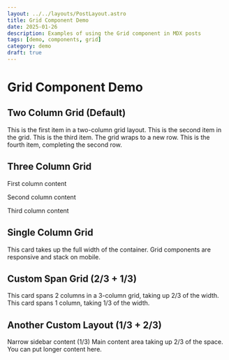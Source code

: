 ```yaml
---
layout: ../../layouts/PostLayout.astro
title: Grid Component Demo
date: 2025-01-26
description: Examples of using the Grid component in MDX posts
tags: [demo, components, grid]
category: demo
draft: true
---
```



# Grid Component Demo

## Two Column Grid (Default)

<Grid>
  <Card type="success" title="First Item">
    This is the first item in a two-column grid layout.
  </Card>

<Card type="info" title="Second Item">
  This is the second item in the grid.
</Card>

<Card type="warning" title="Third Item">
  This is the third item. The grid wraps to a new row.
</Card>

  <Card type="error" title="Fourth Item">
    This is the fourth item, completing the second row.
  </Card>
</Grid>

## Three Column Grid

<Grid cols={3}>
  <Card title="Column 1">First column content</Card>

<Card title="Column 2">Second column content</Card>

  <Card title="Column 3">Third column content</Card>
</Grid>

## Single Column Grid

<Grid cols={1}>
  <Card type="info" title="Full Width Card">
    This card takes up the full width of the container.
  </Card>

  <Card type="success" title="Another Full Width Card">
    Grid components are responsive and stack on mobile.
  </Card>
</Grid>

## Custom Span Grid (2/3 + 1/3)

<Grid cols={3}>
  <GridItem cols={2}>
    <Card type="info" title="Wide Card (2/3)">
      This card spans 2 columns in a 3-column grid, taking up 2/3 of the width.
    </Card>
  </GridItem>

  <GridItem cols={1}>
    <Card type="warning" title="Narrow (1/3)">
      This card spans 1 column, taking 1/3 of the width.
    </Card>
  </GridItem>
</Grid>

## Another Custom Layout (1/3 + 2/3)

<Grid cols={3}>
  <GridItem cols={1}>
    <Card title="Sidebar">
      Narrow sidebar content (1/3)
    </Card>
  </GridItem>

  <GridItem cols={2}>
    <Card type="success" title="Main Content">
      Main content area taking up 2/3 of the space. You can put longer content here.
    </Card>
  </GridItem>
</Grid>
